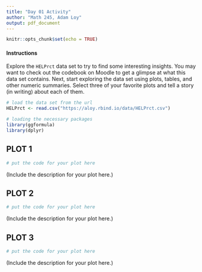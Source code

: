 ```yaml
---
title: "Day 01 Activity"
author: "Math 245, Adam Loy"
output: pdf_document
---
```


```r
knitr::opts_chunk$set(echo = TRUE)
```

#### Instructions

Explore the `HELPrct` data set to try to
find some interesting insights. You may want to check out the codebook on Moodle to get
a glimpse at what this data set contains. Next, start exploring the data set using plots,
tables, and other numeric summaries. Select three of your favorite plots and tell a story 
(in writing) about each of them. 


```r
# load the data set from the url
HELPrct <- read.csv("https://aloy.rbind.io/data/HELPrct.csv")

# loading the necessary packages
library(ggformula)
library(dplyr)
```


## PLOT 1

```r
# put the code for your plot here
```

(Include the description for your plot here.)


## PLOT 2

```r
# put the code for your plot here
```
(Include the description for your plot here.)


## PLOT 3

```r
# put the code for your plot here
```
(Include the description for your plot here.)